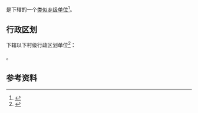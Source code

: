 {{中国乡级行政区|14/02/27/400/000}}

'''{{PAGENAMEBASE}}'''是{{PRC admin/fullname|14/02/27/400/000|3}}下辖的一个[[类似乡级单位|类似乡级单位]]<ref>{{PRC admin/ref sgc|{{PRC admin/parent|14/02/27/400/000}}}}</ref>。

== 行政区划 ==
{{PAGENAMEBASE}}下辖以下村级行政区划单位<ref>{{PRC admin/ref sgc|14/02/27/400/000}}</ref>：

{{PRC admin/children|14/02/27/400/000}}。

== 参考资料 ==
{{reflist}}

{{山西行政区划小作品}}
{{PRC admin/navcat|14/02/27/400/000}}